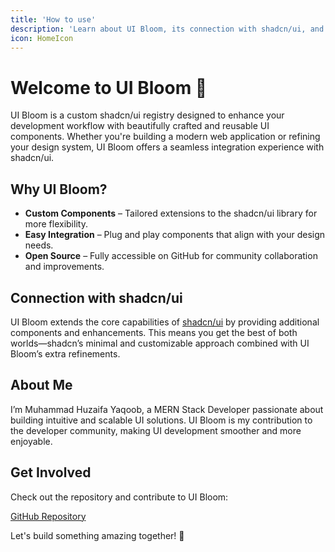 ```yaml
---
title: 'How to use'
description: 'Learn about UI Bloom, its connection with shadcn/ui, and the creator behind it.'
icon: HomeIcon
---
```


# Welcome to UI Bloom 🌿

UI Bloom is a custom shadcn/ui registry designed to enhance your development workflow with beautifully crafted and reusable UI components. Whether you're building a modern web application or refining your design system, UI Bloom offers a seamless integration experience with shadcn/ui.

## Why UI Bloom?

- **Custom Components** – Tailored extensions to the shadcn/ui library for more flexibility.
- **Easy Integration** – Plug and play components that align with your design needs.
- **Open Source** – Fully accessible on GitHub for community collaboration and improvements.

## Connection with shadcn/ui

UI Bloom extends the core capabilities of [shadcn/ui](https://ui.shadcn.com/) by providing additional components and enhancements. This means you get the best of both worlds—shadcn’s minimal and customizable approach combined with UI Bloom’s extra refinements.

## About Me

I’m Muhammad Huzaifa Yaqoob, a MERN Stack Developer passionate about building intuitive and scalable UI solutions. UI Bloom is my contribution to the developer community, making UI development smoother and more enjoyable.

## Get Involved

Check out the repository and contribute to UI Bloom:

[GitHub Repository](https://github.com/your-github-link)

Let's build something amazing together! 🚀
